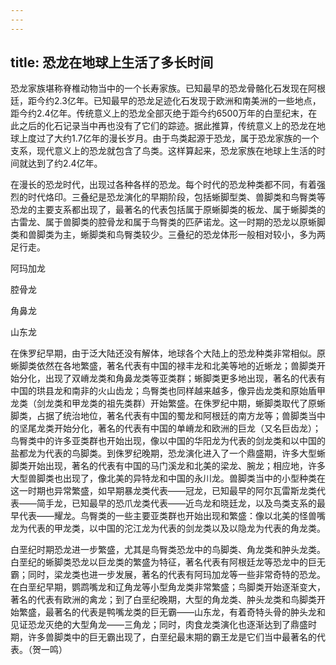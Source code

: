 ```yaml
---
---
---
```

title: 恐龙在地球上生活了多长时间
---




恐龙家族堪称脊椎动物当中的一个长寿家族。已知最早的恐龙骨骼化石发现在阿根廷，距今约2.3亿年。已知最早的恐龙足迹化石发现于欧洲和南美洲的一些地点，距今约2.4亿年。传统意义上的恐龙全部灭绝于距今约6500万年的白垩纪末，在此之后的化石记录当中再也没有了它们的踪迹。据此推算，传统意义上的恐龙在地球上度过了大约1.7亿年的漫长岁月。由于鸟类起源于恐龙，属于恐龙家族的一个支系，现代意义上的恐龙就包含了鸟类。这样算起来，恐龙家族在地球上生活的时间就达到了约2.4亿年。

在漫长的恐龙时代，出现过各种各样的恐龙。每个时代的恐龙种类都不同，有着强烈的时代烙印。三叠纪是恐龙演化的早期阶段，包括蜥脚型类、兽脚类和鸟臀类等恐龙的主要支系都出现了，最著名的代表包括属于原蜥脚类的板龙、属于蜥脚类的古雷龙、属于兽脚类的腔骨龙和属于鸟臀类的匹萨诺龙。这一时期的恐龙以原蜥脚类和兽脚类为主，蜥脚类和鸟臀类较少。三叠纪的恐龙体形一般相对较小，多为两足行走。

阿玛加龙



腔骨龙



角鼻龙



山东龙



在侏罗纪早期，由于泛大陆还没有解体，地球各个大陆上的恐龙种类非常相似。原蜥脚类依然在各地繁盛，著名代表有中国的禄丰龙和北美等地的近蜥龙；兽脚类开始分化，出现了双嵴龙类和角鼻龙类等亚类群；蜥脚类更多地出现，著名的代表有中国的珙县龙和南非的火山齿龙；鸟臀类也同样越来越多，像异齿龙类和原始盾甲龙类（剑龙类和甲龙类的祖先类群）开始繁盛。在侏罗纪中期，蜥脚类取代了原蜥脚类，占据了统治地位，著名代表有中国的蜀龙和阿根廷的南方龙等；兽脚类当中的坚尾龙类开始分化，著名的代表有中国的单嵴龙和欧洲的巨龙（又名巨齿龙）；鸟臀类中的许多亚类群也开始出现，像以中国的华阳龙为代表的剑龙类和以中国的盐都龙为代表的鸟脚类。到侏罗纪晚期，恐龙演化进入了一个鼎盛期，许多大型蜥脚类开始出现，著名的代表有中国的马门溪龙和北美的梁龙、腕龙；相应地，许多大型兽脚类也出现了，像北美的异特龙和中国的永川龙。兽脚类当中的小型种类在这一时期也异常繁盛，如早期暴龙类代表——冠龙，已知最早的阿尔瓦雷斯龙类代表——简手龙，已知最早的恐爪龙类代表——近鸟龙和晓廷龙，以及鸟类支系的最早代表——耀龙。鸟臀类的一些主要亚类群也开始出现和繁盛：像以北美的怪兽嘴龙为代表的甲龙类，以中国的沱江龙为代表的剑龙类以及以隐龙为代表的角龙类。

白垩纪时期恐龙进一步繁盛，尤其是鸟臀类恐龙中的鸟脚类、角龙类和肿头龙类。白垩纪的蜥脚类恐龙以巨龙类的繁盛为特征，著名代表有阿根廷龙等恐龙中的巨无霸；同时，梁龙类也进一步发展，著名的代表有阿玛加龙等一些非常奇特的恐龙。在白垩纪早期，鹦鹉嘴龙和辽角龙等小型角龙类非常繁盛；鸟脚类开始逐渐变大，著名的代表有欧洲的禽龙；到了白垩纪晚期，大型的角龙类、肿头龙类和鸟脚类开始繁盛，最著名的代表是鸭嘴龙类的巨无霸——山东龙，有着奇特头骨的肿头龙和见证恐龙灭绝的大型角龙——三角龙；同时，肉食龙类演化也逐渐达到了鼎盛时期，许多兽脚类中的巨无霸出现了，白垩纪最末期的霸王龙是它们当中最著名的代表。（贺一鸣）